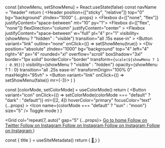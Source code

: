 
  const [showMenu, setShowMenu] = React.useState(false)
  const navName = "header"
  return (
    <Header
      position={["sticky", "relative"]}
      top="0"
      bg="background"
      zIndex="1000"
      {...props}
    >
      <Container>
        <Flexbox d={["none", "flex"]} justifyContent="space-between" mt="10" py="1">
          <ModeToggle mt="2" ml="0" />
          <SocialLinks mt="2" ml="4" mr="auto" borderLeftWidth="1px" pl="4" />
        </Flexbox>
      </Container>
      <Flexbox
        d={["flex", "none"]}
        flexDirection="column"
        justifyContent="center"
      >
        <Flexbox
          justifyContent="space-between"
          w="full"
          pl="4"
          pr="1"
          visibility={showMenu ? "hidden" : "visible"}
          transition="all .15s ease-in"
        >
          <Branding />
          <Button
            variant="link"
            outline="none"
            onClick={() => setShowMenu(true)}
          >
            <Icon name="menu" size="7" />
          </Button>
        </Flexbox>
        <Div
          position="absolute"
          zIndex="1000"
          bg="background"
          top="4"
          left="4"
          right="4"
          px="4"
          rounded="xl"
          overflow="scroll"
          boxShadow="3xl"
          border="1px solid"
          borderColor="border"
          transform={`scale(${showMenu ? 1 : 0.95})`}
          visibility={showMenu ? "visible" : "hidden"}
          opacity={showMenu ? 1 : 0}
          transition="all .25s ease-in"
          transformOrigin="100% 0"
          maxHeight="95vh"
        >
          <Flexbox justifyContent="space-between" w="full" py="2" px="0">
            <Branding />
            <Button variant="link" onClick={() => setShowMenu(false)} mr={-3}>
              <Icon name="x" size="6" />
            </Button>
          </Flexbox>
          <Flexbox py="4" justifyContent="space-between">
            <SocialLinks />
            <ModeToggle ml="auto" />
          </Flexbox>
        </Div>
      </Flexbox>
    </Header>
  )
}

  const [colorMode, setColorMode] = useColorMode()
  return (
    <Button
      variant="icon"
      onClick={() => setColorMode(colorMode === "default" ? "dark" : "default")}
      ml={[2, 4]}
      hoverColor="primary"
      focusColor="text"
      {...props}
    >
      <Icon name={colorMode === "default" ? "sun" : "moon"} size="5" />
      <VisuallyHidden>Toggle mode</VisuallyHidden>
    </Button>
  )
}

  <Grid col="repeat(7, auto)" gap="5" {...props}>
    <A href="/" hoverColor="primary" target="_blank" rel="noreferrer">
      <Icon name="home" size="5" />
      <VisuallyHidden>Go to home</VisuallyHidden>
    </A>
    <A href="https://twitter.com/novadigvijay" color="text" hoverColor="primary" target="_blank" rel="noreferrer">
      <Icon name="twitter" size="5" />
      <VisuallyHidden>Follow on Twitter</VisuallyHidden>
    </A>
    <A
      href="https://github.com/digvijaysrathore"
      target="_blank"
      color="text"
      hoverColor="primary"
      rel="noreferrer"
    >
      <Icon name="github" size="5" />
      <VisuallyHidden>Follow on Instagram</VisuallyHidden>
    </A>
    <A
      href="https://www.youtube.com/channel/UCP8up2yLP_o5I5ToFpMU1uw?view_as=subscriber"
      target="_blank"
      color="text"
      hoverColor="primary"
      rel="noreferrer"
    >
      <Icon name="youtube" size="5" />
      <VisuallyHidden>Follow on Instagram</VisuallyHidden>
    </A>
    <A
      href="https://www.linkedin.com/in/digvijaysrathore/"
      target="_blank"
      color="text"
      hoverColor="primary"
      rel="noreferrer"
    >
      <Icon name="linkedin" size="5" />
      <VisuallyHidden>Follow on Instagram</VisuallyHidden>
    </A>
    <A
      href="https://github.com/reflexjs/reflex"
      target="_blank"
      color="text"
      hoverColor="primary"
      rel="noreferrer"
    >
      <Icon name="instagram" size="5" />
      <VisuallyHidden>Follow on Instagram</VisuallyHidden>
    </A>
  </Grid>
)

  const { title } = useSiteMetadata()
  return (
    <A href="/" className="hi" fontSize="2x1" fontWeight="semibold" color="text">
      👋
    </A>
  )
}